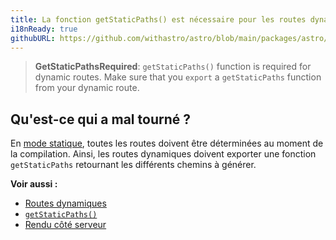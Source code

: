 ```yaml
---
title: La fonction getStaticPaths() est nécessaire pour les routes dynamiques.
i18nReady: true
githubURL: https://github.com/withastro/astro/blob/main/packages/astro/src/core/errors/errors-data.ts
---
```


> **GetStaticPathsRequired**: `getStaticPaths()` function is required for dynamic routes. Make sure that you `export` a `getStaticPaths` function from your dynamic route.

## Qu'est-ce qui a mal tourné ?
En [mode statique](/fr/guides/routing/#mode-statique-ssg), toutes les routes doivent être déterminées au moment de la compilation. Ainsi, les routes dynamiques doivent exporter une fonction `getStaticPaths` retournant les différents chemins à générer.

**Voir aussi :**
-  [Routes dynamiques](/fr/guides/routing/#routes-dynamiques)
-  [`getStaticPaths()`](/fr/reference/routing-reference/#getstaticpaths)
-  [Rendu côté serveur](/fr/guides/on-demand-rendering/)
